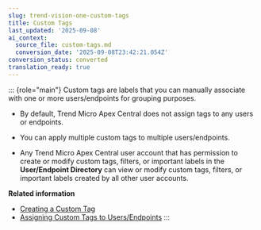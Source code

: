 ```yaml
---
slug: trend-vision-one-custom-tags
title: Custom Tags
last_updated: '2025-09-08'
ai_context:
  source_file: custom-tags.md
  conversion_date: '2025-09-08T23:42:21.054Z'
conversion_status: converted
translation_ready: true
---
```


::: {role="main"}
Custom tags are labels that you can manually associate with one or more users/endpoints for grouping purposes.

- By default, Trend Micro Apex Central does not assign tags to any users or endpoints.

- You can apply multiple custom tags to multiple users/endpoints.

- Any Trend Micro Apex Central user account that has permission to create or modify custom tags, filters, or important labels in the **User/Endpoint Directory** can view or modify custom tags, filters, or important labels created by all other user accounts.

**Related information**

- [Creating a Custom Tag](creating-custom-tag.mdx)
- [Assigning Custom Tags to Users/Endpoints](assign-custom-tags-users-endpt.mdx)
:::
